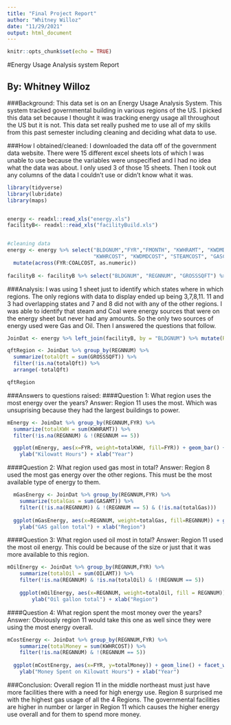 ```yaml
---
title: "Final Project Report"
author: "Whitney Willoz"
date: "11/29/2021"
output: html_document
---
```


```r
knitr::opts_chunk$set(echo = TRUE)
```

#Energy Usage Analysis system Report

## By: Whitney Willoz

###Background:
This data set is on an Energy Usage Analysis System. This system tracked governmental building in various regions of the US. I picked this data set because I thought it was tracking energy usage all throughout the US but it is not. This data set really pushed me to use all of my skills from this past semester including cleaning and deciding what data to use.

###How I obtained/cleaned:
I downloaded the data off of the government data website. There were 15 different excel sheets lots of which I was unable to use because the variables were unspecified and I had no idea what the data was about. I only used 3 of those 15 sheets. Then I took out any columns of the data I couldn't use or didn't know what it was.

```r
library(tidyverse)
library(lubridate)
library(maps)


energy <- readxl::read_xls("energy.xls")
facilityB<- readxl::read_xls("facilityBuild.xls")


#cleaning data
energy <- energy %>% select("BLDGNUM","FYR","FMONTH", "KWHRAMT", "KWDMDAMT","STEAMAMT", "GASAMT", "OILAMT", "COALAMT",
                            "KWHRCOST", "KWDMDCOST", "STEAMCOST", "GASCOST", "OILCOST", "COALCOST") %>% 
  mutate(across(FYR:COALCOST, as.numeric))
  
facilityB <- facilityB %>% select("BLDGNUM", "REGNNUM", "GROSSSQFT") %>% mutate(across(REGNNUM:GROSSSQFT, as.numeric))

```

###Analysis:
I was using 1 sheet just to identify which states where in which regions. The only regions with data to display ended up being 3,7,8,11. 11 and 3 had overlapping states and 7 and 8 did not with any of the other regions. I was able to identify that steam and Coal were energy sources that were on the energy sheet but never had any amounts. So the only two sources of energy used were Gas and Oil. Then I answered the questions that follow.

```r

JoinDat <- energy %>% left_join(facilityB, by = "BLDGNUM") %>% mutate(REGNNUM= as.factor(REGNNUM))

qftRegion <- JoinDat %>% group_by(REGNNUM) %>% 
  summarize(totalQft = sum(GROSSSQFT)) %>% 
  filter(!is.na(totalQft)) %>% 
  arrange(-totalQft)

qftRegion
```


###Answers to questions raised:
####Question 1: What region uses the most energy over the years?
Answer: Region 11 uses the most. Which was unsuprising because they had the largest buildings to power.

```r
mEnergy <- JoinDat %>% group_by(REGNNUM,FYR) %>% 
  summarize(totalKWH = sum(KWHRAMT)) %>% 
  filter(!is.na(REGNNUM) & !(REGNNUM == 5))

  ggplot(mEnergy, aes(x=FYR, weight=totalKWH, fill=FYR)) + geom_bar() + facet_wrap(~REGNNUM) + 
    ylab("Kilowatt Hours") + xlab("Year")
```

####Question 2: What region used gas most in total?
Answer: Region 8 used the most gas energy over the other regions. This must be the most available type of energy to them. 

```r
  mGasEnergy <- JoinDat %>% group_by(REGNNUM,FYR) %>% 
    summarize(totalGas = sum(GASAMT)) %>% 
    filter((!is.na(REGNNUM)) & !(REGNNUM == 5) & (!is.na(totalGas)))
  
  ggplot(mGasEnergy, aes(x=REGNNUM, weight=totalGas, fill=REGNNUM)) + geom_bar() + 
    ylab("GAS gallon total") + xlab("Region")
```

####Question 3: What region used oil most in total?
Answer: Region 11 used the most oil energy. This could be because of the size or just that it was more available to this region.

```r
mOilEnergy <- JoinDat %>% group_by(REGNNUM,FYR) %>%      
    summarize(totalOil = sum(OILAMT)) %>% 
    filter(!is.na(REGNNUM) & !is.na(totalOil) & !(REGNNUM == 5))
  
    ggplot(mOilEnergy, aes(x=REGNNUM, weight=totalOil, fill = REGNNUM)) + geom_bar() +
        ylab("Oil gallon total") + xlab("Region")
```
    
####Question 4: What region spent the most money over the years?
Answer: Obviously region 11 would take this one as well since they were using the most energy overall. 

```r
mCostEnergy <- JoinDat %>% group_by(REGNNUM,FYR) %>% 
    summarize(totalMoney = sum(KWHRCOST)) %>% 
    filter(!is.na(REGNNUM) & !(REGNNUM == 5))
  
  ggplot(mCostEnergy, aes(x=FYR, y=totalMoney)) + geom_line() + facet_wrap(~REGNNUM) + 
    ylab("Money Spent on Kilowatt Hours") + xlab("Year")
```

###Conclusion:
Overall region 11 in the middle northeast must just have more facilities there with a need for high energy use. Region 8 surprised me with the highest gas usage of all the 4 Regions. The governmental facilities are higher in number or larger in Region 11 which causes the higher energy use overall and for them to spend more money.